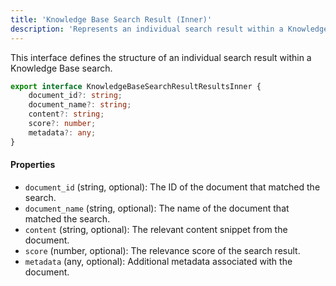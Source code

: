 ```yaml
---
title: 'Knowledge Base Search Result (Inner)'
description: 'Represents an individual search result within a Knowledge Base search'
---
```


This interface defines the structure of an individual search result within a Knowledge Base search.

```typescript
export interface KnowledgeBaseSearchResultResultsInner {
    document_id?: string;
    document_name?: string;
    content?: string;
    score?: number;
    metadata?: any;
}
```

#### Properties

- `document_id` (string, optional): The ID of the document that matched the search.
- `document_name` (string, optional): The name of the document that matched the search.
- `content` (string, optional): The relevant content snippet from the document.
- `score` (number, optional): The relevance score of the search result.
- `metadata` (any, optional): Additional metadata associated with the document.
